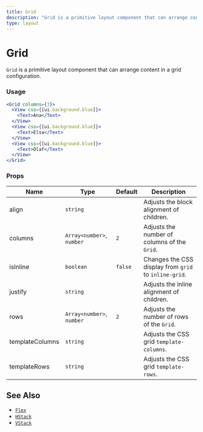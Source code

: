 ```yaml
---
title: Grid
description: "Grid is a primitive layout component that can arrange content in a grid configuration."
type: layout
---
```


# Grid

`Grid` is a primitive layout component that can arrange content in a grid configuration.

### Usage

```jsx live
<Grid columns={3}>
  <View css={[ui.background.blue]}>
    <Text>Ana</Text>
  </View>
  <View css={[ui.background.blue]}>
    <Text>Elsa</Text>
  </View>
  <View css={[ui.background.blue]}>
    <Text>Olaf</Text>
  </View>
</Grid>
```

### Props

| Name            | Type                      | Default | Description                                           |
| --------------- | ------------------------- | ------- | ----------------------------------------------------- |
| align           | `string`                  |         | Adjusts the block alignment of children.              |
| columns         | `Array<number>`, `number` | `2`     | Adjusts the number of columns of the `Grid`.          |
| isInline        | `boolean`                 | `false` | Changes the CSS display from `grid` to `inline-grid`. |
| justify         | `string`                  |         | Adjusts the inline alignment of children.             |
| rows            | `Array<number>`, `number` | `2`     | Adjusts the number of rows of the `Grid`.             |
| templateColumns | `string`                  |         | Adjusts the CSS grid `template-columns`.              |
| templateRows    | `string`                  |         | Adjusts the CSS grid `template-rows`.                 |

## See Also

- [`Flex`](./flex)
- [`HStack`](./hstack)
- [`VStack`](./vstack)
